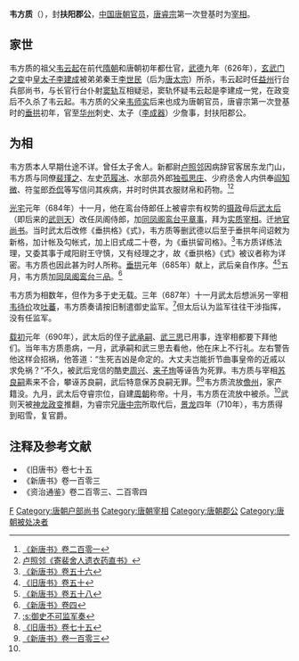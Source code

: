 '''韦方质'''（{{bd|？||690年|10月1日|catIdx=W}}），封'''扶阳郡公'''，[[中国|中国]][[唐朝|唐朝]][[官员|官员]]，[[唐睿宗|唐睿宗]]第一次登基时为[[宰相|宰相]]。

== 家世 ==
韦方质的祖父[[韦云起|韦云起]]在前代[[隋朝|隋朝]]和唐朝初年都仕官，[[武德|武德]]九年（626年），[[玄武门之变|玄武门之变]]中[[储君|皇太子]][[李建成|李建成]]被弟弟秦王[[唐太宗|李世民]]（后为[[唐太宗|唐太宗]]）所杀，韦云起时任[[益州|益州]]行台兵部尚书，与长官行台仆射[[窦轨|窦轨]]互相疑忌，窦轨怀疑韦云起是李建成一党，在政变后不久杀了韦云起。韦方质的父亲[[韦师实|韦师实]]后来也成为唐朝官员，唐睿宗第一次登基时的[[垂拱|垂拱]]初年，官至[[华州_(华县)|华州]]刺史、太子（[[李憲_(寧王)|李成器]]）少詹事，封扶阳郡公。

== 为相 ==
韦方质本人早期仕途不详。曾任太子舍人。新都尉[[卢照邻|卢照邻]]因病辞官客居东龙门山，韦方质与同僚[[裴瑾之|裴瑾之]]、左史[[范履冰|范履冰]]、水部员外郎[[独孤思庄|独孤思庄]]、少府丞舍人内供奉[[阎知微|阎知微]]、符玺郎[[乔侃|乔侃]]等写信问其疾病，并时时供其衣服财帛和药物。<ref>[[:s:新唐书/卷201|《新唐书》卷二百零一]]</ref><ref>[[:s:寄裴舍人遗衣药直书|卢照邻《寄裴舍人遗衣药直书》]]</ref>

[[光宅|光宅]]元年（684年）十一月，他在鸾台侍郎任上被睿宗有权势的[[摄政|摄政]]母后[[武则天|武太后]]（即后来的[[武则天|武则天]]）改任凤阁侍郎，加[[同凤阁鸾台平章事|同凤阁鸾台平章事]]，拜为[[实质宰相|实质宰相]]。迁[[地官尚书|地官尚书]]。当时武太后改修《垂拱格》《式》，韦方质等删武德以后至于垂拱年间诏敕为新格，加计帐及勾帐式，加上旧式成二十卷，为《垂拱留司格》。<ref>[[:s:新唐书/卷56|《新唐书》卷五十六]]</ref>韦方质详练法理，又委其事于咸阳尉王守慎，又有经理之才，故《垂拱格》《式》被议者称为详密。韦方质也因此甚为时人所称。[[垂拱|垂拱]]元年（685年）献上，武后亲自作序。<ref>[[:s:旧唐书/卷50|《旧唐书》卷五十]]</ref><ref>[[:s:新唐书/卷58|《新唐书》卷五十八]]</ref>五月，韦方质加[[同凤阁鸾台三品|同凤阁鸾台三品]]。<ref name=NBT4>[[:s:新唐书/卷4|《新唐书》卷四]]</ref>

韦方质为相数年，但作为多于史无载。三年（687年）十一月武太后想派另一宰相[[韦待价|韦待价]]攻[[吐蕃|吐蕃]]，韦方质奏请按旧制遣御史监军。<ref>[[:s:御史不可监军奏|:s:御史不可监军奏]]</ref>但太后认为监军往往干涉指挥，没有任监军。

[[载初_(唐朝)|载初]]元年（690年），武太后的侄子[[武承嗣|武承嗣]]、[[武三思|武三思]]已用事，连宰相都要下拜他们。当年韦方质患病，一月，武承嗣和武三思去看他，他在床上不行礼。左右警告他这样会招祸，他答道：“生死吉凶是命定的。大丈夫岂能折节曲事皇帝的近戚以求免祸？”不久，被武后宠信的酷吏[[周興_(唐朝)|周兴]]、[[来子珣|来子珣]]等诬告为死罪。韦方质与宰相[[苏良嗣|苏良嗣]]素来不合，攀诬苏良嗣，武后特意保苏良嗣无罪。<ref>[[:s:旧唐书/卷75|《旧唐书》卷七十五]]</ref><ref>[[:s:新唐书/卷103|《新唐书》卷一百零三]]</ref>韦方质流放[[儋州|儋州]]，家产籍没。九月，武太后夺睿宗位，自建[[武周|周朝]]称帝。十月，韦方质在流放中被杀。<ref name=NBT4/>武则天被[[神龙政变|神龙政变]]推翻，为睿宗兄[[唐中宗|唐中宗]]所取代后，[[景龙|景龙]]四年（710年），韦方质得到昭雪，复官爵。

== 注释及参考文献 ==
*《旧唐书》卷七十五
*《新唐书》卷一百零三
*《资治通鉴》卷二百零三、二百零四
{{reflist}}

{{DEFAULTSORT:W}}
[[Category:京兆韦氏|F]]
[[Category:唐朝户部尚书|Category:唐朝户部尚书]]
[[Category:唐朝宰相|Category:唐朝宰相]]
[[Category:唐朝郡公|Category:唐朝郡公]]
[[Category:唐朝被处决者|Category:唐朝被处决者]]